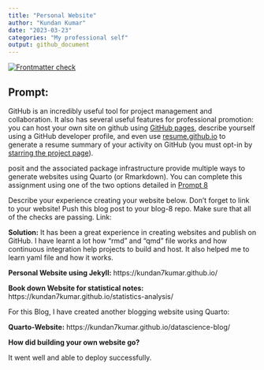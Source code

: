 ```yaml
---
title: "Personal Website"
author: "Kundan Kumar"
date: "2023-03-23"
categories: "My professional self"
output: github_document
---
```


<!-- README.md is generated from README.Rmd. Please edit that file -->
<!-- badges: start -->
[![Frontmatter check](../../actions/workflows/check-yaml.yaml/badge.svg)](../../actions/workflows/check-yaml.yaml)
<!-- badges: end -->

## Prompt:

GitHub is an incredibly useful tool for project management and collaboration. It also has several useful features for professional promotion: you can host your own site on github using [GitHub pages](https://pages.github.com/), describe yourself using a GitHub developer profile, and even use [resume.github.io](http://resume.github.io/) to generate a resume summary of your activity on GitHub (you must opt-in by [starring the project page](https://github.com/resume/resume.github.com)). 

posit and the associated package infrastructure provide multiple ways to generate websites using Quarto (or Rmarkdown). You can complete this assignment using one of the two options detailed in [Prompt 8](https://stat585-at-isu.github.io/blog-2023/Prompts/Blog-8/Prompt.html)

Describe your experience creating your website below. Don't forget to link to your website! Push this blog post to your blog-8 repo. Make sure that all of the checks are passing.
Link: 

**Solution:**
It has been a great experience in creating websites and publish on GitHub. I have learnt a lot how “rmd” and “qmd” file works and how continuous integration help projects to build and host. It also helped me to learn yaml file and how it works.

**Personal Website using Jekyll:** https://kundan7kumar.github.io/

**Book down Website for statistical notes:** https://kundan7kumar.github.io/statistics-analysis/

For this Blog, I have created another blogging website using Quarto:

**Quarto-Website:** https://kundan7kumar.github.io/datascience-blog/



**How did building your own website go?**

It went well and able to deploy successfully.
